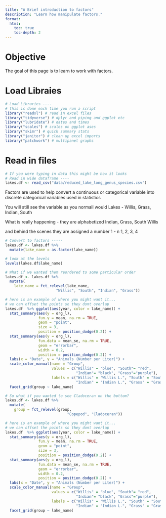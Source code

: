 ```yaml
---
title: "A Brief introduction to factors"
description: "Learn how manipulate factors."
format:
  html:
    toc: true
    toc-depth: 2
---
```


# Objective

The goal of this page is to learn to work with factors.

# Load Libraies

```r
# Load Libraries ----
# this is done each time you run a script
library("readxl") # read in excel files
library("tidyverse") # dplyr and piping and ggplot etc
library("lubridate") # dates and times
library("scales") # scales on ggplot ases
library("skimr") # quick summary stats
library("janitor") # clean up excel imports
library("patchwork") # multipanel graphs

```

# Read in files   

```r
# If you were typing in data this might be how it looks
# Read in wide dataframe ----
lakes.df <- read_csv("data/reduced_lake_long_genus_species.csv")

```

Factors are used to help convert a continuous or categorical variable into
discrete categorical variables used in statistics
    
You will still see the variable as you normall would
Lakes - Willis, Grass, Indian, South
     
What is really happening - they are alphabetized
Indian, Grass, South Willis
     
and behind the scenes they are assigned a number 1 - n
1, 2, 3, 4

```r
# Convert to factors -----
lakes.df <- lakes.df %>%
  mutate(lake_name = as.factor(lake_name))
```


```r
# look at the levels
levels(lakes.df$lake_name)
```


```r
# What if we wanted them reordered to some particular order
lakes.df <- lakes.df %>%
  mutate(
    lake_name = fct_relevel(lake_name, 
                       "Willis", "South", "Indian", "Grass"))
```



```r
# here is an example of where you might want it...
# we can offset the points so they dont overlap
lakes.df  %>% ggplot(aes(year, color = lake_name)) + 
  stat_summary(aes(y = org_l),
               fun.y = mean, na.rm = TRUE,
               geom = "point",
               size = 3, 
               position = position_dodge(0.2)) +
  stat_summary(aes(y = org_l),
               fun.data = mean_se, na.rm = TRUE,
               geom = "errorbar",
               width = 0.2, 
               position = position_dodge(0.2)) +
  labs(x = "Date", y = "Animals (Number per Liter)") +
  scale_color_manual(name = "Group",
                     values = c("Willis" = "blue", "South"= "red", 
                                "Indian"= "black", "Grass"="purple"),
                     labels = c("Willis" = "Willis L.", "South" = "South L.", 
                                "Indian" = "Indian L.", "Grass" = "Grass L.")) +
  facet_grid(group ~ lake_name)

```


```r
# So what if you wanted to see Cladoceran on the bottom?
lakes.df <- lakes.df %>%
  mutate(
    group = fct_relevel(group, 
                            "Copepod", "Cladoceran"))
```


```r
# here is an example of where you might want it...
# we can offset the points so they dont overlap
lakes.df  %>% ggplot(aes(year, color = lake_name)) + 
  stat_summary(aes(y = org_l),
               fun.y = mean, na.rm = TRUE,
               geom = "point",
               size = 3, 
               position = position_dodge(0.2)) +
  stat_summary(aes(y = org_l),
               fun.data = mean_se, na.rm = TRUE,
               geom = "errorbar",
               width = 0.2, 
               position = position_dodge(0.2)) +
  labs(x = "Date", y = "Animals (Number per Liter)") +
  scale_color_manual(name = "Group",
                     values = c("Willis" = "blue", "South"= "red", 
                                "Indian"= "black", "Grass"="purple"),
                     labels = c("Willis" = "Willis L.", "South" = "South L.", 
                                "Indian" = "Indian L.", "Grass" = "Grass L.")) +
  facet_grid(group ~ lake_name)

```


